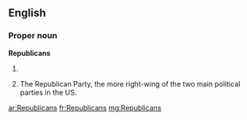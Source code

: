 {{also|republicans}}
==English==

===Proper noun===
'''Republicans'''

# {{plural of|Republican}}
# {{chiefly|US|informal}} The Republican Party, the more right-wing of the two main political parties in the US.

[[ar:Republicans]]
[[fr:Republicans]]
[[mg:Republicans]]